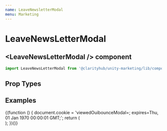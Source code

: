 ```yaml
---
name: LeaveNewsletterModal
menu: Marketing
---
```



# LeaveNewsLetterModal

## \<LeaveNewsLetterModal /\> component

```js
import LeaveNewsLetterModal from '@clarityhub/unity-marketing/lib/components/LeaveNewsLetterModal';
```

## Prop Types


<PropsTable of={LeaveNewsLetterModal} />

## Examples

<Fragment>
    {(function () {
        document.cookie = 'viewedOuibounceModal=; expires=Thu, 01 Jan 1970 00:00:01 GMT;';  
        return (
            <div />
        );
    })()}
</Fragment>

<Playground>
    <LeaveNewsLetterModal force />
</Playground>